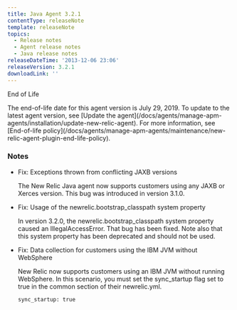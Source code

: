 ```yaml
---
title: Java Agent 3.2.1
contentType: releaseNote
template: releaseNote
topics:
  - Release notes
  - Agent release notes
  - Java release notes
releaseDateTime: '2013-12-06 23:06'
releaseVersion: 3.2.1
downloadLink: ''
---
```


End of Life

<Callout variant="important">
  The end-of-life date for this agent version is July 29, 2019. To update to the latest agent version, see [Update the agent](/docs/agents/manage-apm-agents/installation/update-new-relic-agent). For more information, see [End-of-life policy](/docs/agents/manage-apm-agents/maintenance/new-relic-agent-plugin-end-life-policy).
</Callout>

### Notes

* Fix: Exceptions thrown from conflicting JAXB versions

  The New Relic Java agent now supports customers using any JAXB or Xerces version. This bug was introduced in version 3.1.0.
* Fix: Usage of the newrelic.bootstrap_classpath system property

  In version 3.2.0, the newrelic.bootstrap_classpath system property caused an IllegalAccessError. That bug has been fixed. Note also that this system property has been deprecated and should not be used.
* Fix: Data collection for customers using the IBM JVM without WebSphere

  New Relic now supports customers using an IBM JVM without running WebSphere. In this scenario, you must set the sync_startup flag set to true in the common section of their newrelic.yml.

  ```
  sync_startup: true
  ```
